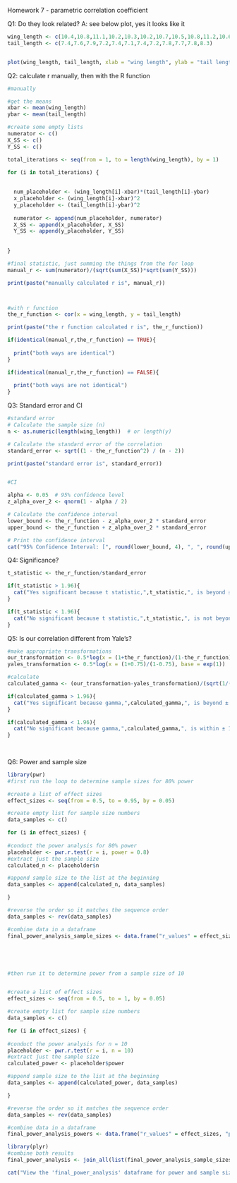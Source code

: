 Homework 7 - parametric correlation coefficient

Q1: Do they look related?
A: see below plot, yes it looks like it
```r

wing_length <- c(10.4,10.8,11.1,10.2,10.3,10.2,10.7,10.5,10.8,11.2,10.6,11.4)
tail_length <- c(7.4,7.6,7.9,7.2,7.4,7.1,7.4,7.2,7.8,7.7,7.8,8.3)


plot(wing_length, tail_length, xlab = "wing length", ylab = "tail length")


```
Q2: calculate r manually, then with the R function
```r
#manually

#get the means
xbar <- mean(wing_length)
ybar <- mean(tail_length)

#create some empty lists
numerator <- c()
X_SS <- c()
Y_SS <- c()

total_iterations <- seq(from = 1, to = length(wing_length), by = 1)

for (i in total_iterations) {
  
  
  num_placeholder <- (wing_length[i]-xbar)*(tail_length[i]-ybar)
  x_placeholder <- (wing_length[i]-xbar)^2
  y_placeholder <- (tail_length[i]-ybar)^2
  
  numerator <- append(num_placeholder, numerator)
  X_SS <- append(x_placeholder, X_SS)
  Y_SS <- append(y_placeholder, Y_SS)
  
  
}

#final statistic, just summing the things from the for loop
manual_r <- sum(numerator)/(sqrt(sum(X_SS))*sqrt(sum(Y_SS)))

print(paste("manually calculated r is", manual_r))



#with r function
the_r_function <- cor(x = wing_length, y = tail_length)

print(paste("the r function calculated r is", the_r_function))

if(identical(manual_r,the_r_function) == TRUE){
  
  print("both ways are identical")
}

if(identical(manual_r,the_r_function) == FALSE){
  
  print("both ways are not identical")
}
```
Q3: Standard error and CI
```r

#standard error
# Calculate the sample size (n)
n <- as.numeric(length(wing_length))  # or length(y)

# Calculate the standard error of the correlation
standard_error <- sqrt((1 - the_r_function^2) / (n - 2))

print(paste("standard error is", standard_error))


#CI

alpha <- 0.05  # 95% confidence level
z_alpha_over_2 <- qnorm(1 - alpha / 2)

# Calculate the confidence interval
lower_bound <- the_r_function - z_alpha_over_2 * standard_error
upper_bound <- the_r_function + z_alpha_over_2 * standard_error

# Print the confidence interval
cat("95% Confidence Interval: [", round(lower_bound, 4), ", ", round(upper_bound, 4), "]\n")
```
Q4: Significance?
```r

t_statistic <- the_r_function/standard_error

if(t_statistic > 1.96){
  cat("Yes significant because t statistic,",t_statistic,", is beyond ± 1.96, the cutoff for significance here.")
}

if(t_statistic < 1.96){
  cat("No significant because t statistic,",t_statistic,", is not beyond ± 1.96, the cutoff for significance here.")
}

```
Q5: Is our correlation different from Yale's?
```r
#make appropriate transformations
our_transformation <- 0.5*log(x = (1+the_r_function)/(1-the_r_function), base = exp(1))
yales_transformation <- 0.5*log(x = (1+0.75)/(1-0.75), base = exp(1))

#calculate
calculated_gamma <- (our_transformation-yales_transformation)/(sqrt(1/(n-3)))

if(calculated_gamma > 1.96){
  cat("Yes significant because gamma,",calculated_gamma,", is beyond ± 1.96, the cutoff for significance here. So Yale's is different from ours.")
}

if(calculated_gamma < 1.96){
  cat("No significant because gamma,",calculated_gamma,", is within ± 1.96, the cutoff for significance here. So Yale's is the same as ours.")
}
  
  
```
Q6: Power and sample size
```r
library(pwr)
#first run the loop to determine sample sizes for 80% power

#create a list of effect sizes
effect_sizes <- seq(from = 0.5, to = 0.95, by = 0.05)

#create empty list for sample size numbers
data_samples <- c()

for (i in effect_sizes) {
  
#conduct the power analysis for 80% power
placeholder <- pwr.r.test(r = i, power = 0.8)
#extract just the sample size
calculated_n <- placeholder$n

#append sample size to the list at the beginning
data_samples <- append(calculated_n, data_samples)

}

#reverse the order so it matches the sequence order
data_samples <- rev(data_samples)

#combine data in a dataframe
final_power_analysis_sample_sizes <- data.frame("r_values" = effect_sizes, "samples_needed_for_80percent_power" = data_samples)





#then run it to determine power from a sample size of 10


#create a list of effect sizes
effect_sizes <- seq(from = 0.5, to = 1, by = 0.05)

#create empty list for sample size numbers
data_samples <- c()

for (i in effect_sizes) {
  
#conduct the power analysis for n = 10
placeholder <- pwr.r.test(r = i, n = 10)
#extract just the sample size
calculated_power <- placeholder$power

#append sample size to the list at the beginning
data_samples <- append(calculated_power, data_samples)

}

#reverse the order so it matches the sequence order
data_samples <- rev(data_samples)

#combine data in a dataframe
final_power_analysis_powers <- data.frame("r_values" = effect_sizes, "power_for_sample_size_of_10" = data_samples)

library(plyr)
#combine both results
final_power_analysis <- join_all(list(final_power_analysis_sample_sizes,final_power_analysis_powers))

cat("View the 'final_power_analysis' dataframe for power and sample size values.")




```


